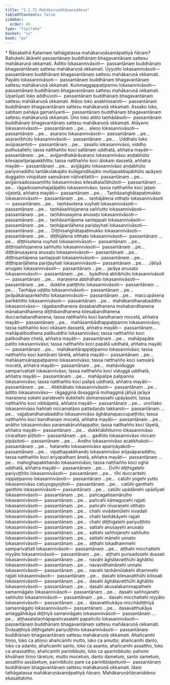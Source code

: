 ```yaml
---
title: "1.1.71 Mahākaruṇāñāṇaniddesa"
tableOfContents: false
sidebar:
  order: 45
type: "tipitaka"
basket: "su"
book: "ps"
---
```



<DynamicBreadcrumb />

<Paragraph type="center" book="ps">
* Ñāṇakathā
</Paragraph>


<Division number="117" book="ps">

<Paragraph number="681" book="ps">
Katamaṃ <Emphasis>tathāgatassa mahākaruṇāsamāpattiyā ñāṇaṃ?</Emphasis> Bahukehi ākārehi passantānaṃ buddhānaṃ bhagavantānaṃ sattesu mahākaruṇā okkamati. Āditto lokasannivāsoti—  passantānaṃ buddhānaṃ bhagavantānaṃ sattesu mahākaruṇā okkamati. Uyyutto lokasannivāsoti—  passantānaṃ buddhānaṃ bhagavantānaṃ sattesu mahākaruṇā okkamati. Payāto lokasannivāsoti—  passantānaṃ buddhānaṃ bhagavantānaṃ sattesu mahākaruṇā okkamati. Kummaggappaṭipanno lokasannivāsoti—  passantānaṃ buddhānaṃ bhagavantānaṃ sattesu mahākaruṇā okkamati. Upanīyati loko addhuvoti—  passantānaṃ buddhānaṃ bhagavantānaṃ sattesu mahākaruṇā okkamati. Atāṇo loko anabhissaroti—  passantānaṃ buddhānaṃ bhagavantānaṃ sattesu mahākaruṇā okkamati. Assako loko, sabbaṃ pahāya gamanīyanti—  passantānaṃ buddhānaṃ bhagavantānaṃ sattesu mahākaruṇā okkamati. Ūno loko atitto taṇhādāsoti—  passantānaṃ buddhānaṃ bhagavantānaṃ sattesu mahākaruṇā okkamati. Atāyano lokasannivāsoti—  passantānaṃ …pe…  aleṇo lokasannivāsoti—  passantānaṃ …pe…  asaraṇo lokasannivāsoti—  passantānaṃ …pe…  asaraṇībhūto lokasannivāsoti—  passantānaṃ …pe… .
</Paragraph>

<Paragraph number="682" book="ps">
Uddhato loko avūpasantoti—  passantānaṃ …pe…  sasallo lokasannivāso, viddho puthusallehi; tassa natthañño koci sallānaṃ uddhatā, aññatra mayāti—  passantānaṃ …pe…  avijjandhakārāvaraṇo lokasannivāso aṇḍabhūto kilesapañjarapakkhitto; tassa natthañño koci ālokaṃ dassetā, aññatra mayāti—  passantānaṃ …pe…  avijjāgato lokasannivāso aṇḍabhūto pariyonaddho tantākulakajāto kulāgaṇḍikajāto muñjapabbajabhūto apāyaṃ duggatiṃ vinipātaṃ saṃsāraṃ nātivattatīti—  passantānaṃ …pe…  avijjāvisadosasaṃlitto lokasannivāso kilesakalalībhūtoti—  passantānaṃ …pe…  rāgadosamohajaṭājaṭito lokasannivāso; tassa natthañño koci jaṭaṃ vijaṭetā, aññatra mayāti—  passantānaṃ …pe… .
</Paragraph>

<Paragraph number="683" book="ps">
Taṇhāsaṅghāṭapaṭimukko lokasannivāsoti—  passantānaṃ …pe…  taṇhājālena otthaṭo lokasannivāsoti—  passantānaṃ …pe…  taṇhāsotena vuyhati lokasannivāsoti—  passantānaṃ …pe…  taṇhāsaññojanena saññutto lokasannivāsoti—  passantānaṃ …pe…  taṇhānusayena anusaṭo lokasannivāsoti—  passantānaṃ …pe…  taṇhāsantāpena santappati lokasannivāsoti—  passantānaṃ …pe…  taṇhāpariḷāhena pariḍayhati lokasannivāsoti—  passantānaṃ …pe… .
</Paragraph>

<Paragraph number="684" book="ps">
Diṭṭhisaṅghāṭapaṭimukko lokasannivāsoti—  passantānaṃ …pe…  diṭṭhijālena otthaṭo lokasannivāsoti—  passantānaṃ …pe…  diṭṭhisotena vuyhati lokasannivāsoti—  passantānaṃ …pe…  diṭṭhisaññojanena saññutto lokasannivāsoti—  passantānaṃ …pe…  diṭṭhānusayena anusaṭo lokasannivāsoti—  passantānaṃ …pe…  diṭṭhisantāpena santappati lokasannivāsoti—  passantānaṃ …pe…  diṭṭhipariḷāhena pariḍayhati lokasannivāsoti—  passantānaṃ …pe… .
</Paragraph>

<Paragraph number="685" book="ps">
Jātiyā anugato lokasannivāsoti—  passantānaṃ …pe…  jarāya anusaṭo lokasannivāsoti—  passantānaṃ …pe…  byādhinā abhibhūto lokasannivāsoti—  passantānaṃ …pe…  maraṇena abbhāhato lokasannivāsoti—  passantānaṃ …pe…  dukkhe patiṭṭhito lokasannivāsoti—  passantānaṃ …pe… .
</Paragraph>

<Paragraph number="686" book="ps">
Taṇhāya uḍḍito lokasannivāsoti—  passantānaṃ …pe…  jarāpākāraparikkhitto lokasannivāsoti—  passantānaṃ …pe…  maccupāsena parikkhitto lokasannivāsoti—  passantānaṃ …pe…  mahābandhanabaddho lokasannivāso—  rāgabandhanena dosabandhanena mohabandhanena mānabandhanena diṭṭhibandhanena kilesabandhanena duccaritabandhanena; tassa natthañño koci bandhanaṃ mocetā, aññatra mayāti—  passantānaṃ …pe…  mahāsambādhappaṭipanno lokasannivāso; tassa natthañño koci okāsaṃ dassetā, aññatra mayāti—  passantānaṃ…  mahāpalibodhena palibuddho lokasannivāso; tassa natthañño koci palibodhaṃ chetā, aññatra mayāti—  passantānaṃ …pe…  mahāpapāte patito lokasannivāso; tassa natthañño koci papātā uddhatā, aññatra mayāti—  passantānaṃ …pe…  mahākantārappaṭipanno lokasannivāso; tassa natthañño koci kantāraṃ tāretā, aññatra mayāti—  passantānaṃ …pe…  mahāsaṃsārappaṭipanno lokasannivāso; tassa natthañño koci saṃsārā mocetā, aññatra mayāti—  passantānaṃ …pe…  mahāvidugge samparivattati lokasannivāso; tassa natthañño koci viduggā uddhatā, aññatra mayāti—  passantānaṃ …pe…  mahāpalipe palipanno lokasannivāso; tassa natthañño koci palipā uddhatā, aññatra mayāti—  passantānaṃ …pe… .
</Paragraph>

<Paragraph number="687" book="ps">
Abbhāhato lokasannivāsoti—  passantānaṃ …pe…  āditto lokasannivāso—  rāgagginā dosagginā mohagginā jātiyā jarāya maraṇena sokehi paridevehi dukkhehi domanassehi upāyāsehi; tassa natthañño koci nibbāpetā, aññatra mayāti—  passantānaṃ …pe…  unnītako lokasannivāso haññati niccamatāṇo pattadaṇḍo takkaroti—  passantānaṃ …pe…  vajjabandhanabaddho lokasannivāso āghātanapaccupaṭṭhito; tassa natthañño koci bandhanaṃ mocetā, aññatra mayāti—  passantānaṃ …pe…  anātho lokasannivāso paramakāruññappatto; tassa natthañño koci tāyetā, aññatra mayāti—  passantānaṃ …pe…  dukkhābhitunno lokasannivāso cirarattaṃ pīḷitoti—  passantānaṃ …pe…  gadhito lokasannivāso niccaṃ pipāsitoti—  passantānaṃ …pe… .
</Paragraph>

<Paragraph number="688" book="ps">
Andho lokasannivāso acakkhukoti—  passantānaṃ …pe…  hatanetto lokasannivāso apariṇāyakoti—  passantānaṃ …pe…  vipathapakkhando lokasannivāso añjasāparaddho; tassa natthañño koci ariyapathaṃ ānetā, aññatra mayāti—  passantānaṃ …pe…  mahoghapakkhando lokasannivāso; tassa natthañño koci oghā uddhatā, aññatra mayāti—  passantānaṃ …pe… .
</Paragraph>

</Division>
<Division number="118" book="ps">

<Paragraph number="689" book="ps">
Dvīhi diṭṭhigatehi pariyuṭṭhito lokasannivāsoti—  passantānaṃ …pe…  tīhi duccaritehi vippaṭipanno lokasannivāsoti—  passantānaṃ …pe…  catūhi yogehi yutto lokasannivāso catuyogayojitoti—  passantānaṃ …pe…  catūhi ganthehi ganthito lokasannivāsoti—  passantānaṃ …pe…  catūhi upādānehi upādīyati lokasannivāsoti—  passantānaṃ …pe…  pañcagatisamāruḷho lokasannivāsoti—  passantānaṃ …pe…  pañcahi kāmaguṇehi rajjati lokasannivāsoti—  passantānaṃ …pe…  pañcahi nīvaraṇehi otthaṭo lokasannivāsoti—  passantānaṃ …pe…  chahi vivādamūlehi vivadati lokasannivāsoti—  passantānaṃ …pe…  chahi taṇhākāyehi rajjati lokasannivāsoti—  passantānaṃ …pe…  chahi diṭṭhigatehi pariyuṭṭhito lokasannivāsoti—  passantānaṃ …pe…  sattahi anusayehi anusaṭo lokasannivāsoti—  passantānaṃ …pe…  sattahi saññojanehi saññutto lokasannivāsoti—  passantānaṃ …pe…  sattahi mānehi unnato lokasannivāsoti—  passantānaṃ …pe…  aṭṭhahi lokadhammehi samparivattati lokasannivāsoti—  passantānaṃ …pe…  aṭṭhahi micchattehi niyyāto lokasannivāsoti—  passantānaṃ …pe…  aṭṭhahi purisadosehi dussati lokasannivāsoti—  passantānaṃ …pe…  navahi āghātavatthūhi āghātito lokasannivāsoti—  passantānaṃ …pe…  navavidhamānehi unnato lokasannivāsoti—  passantānaṃ …pe…  navahi taṇhāmūlakehi dhammehi rajjati lokasannivāsoti—  passantānaṃ …pe…  dasahi kilesavatthūhi kilissati lokasannivāsoti—  passantānaṃ …pe…  dasahi āghātavatthūhi āghātito lokasannivāsoti—  passantānaṃ …pe…  dasahi akusalakammapathehi samannāgato lokasannivāsoti—  passantānaṃ …pe…  dasahi saññojanehi saññutto lokasannivāsoti—  passantānaṃ …pe…  dasahi micchattehi niyyāto lokasannivāsoti—  passantānaṃ …pe…  dasavatthukāya micchādiṭṭhiyā samannāgato lokasannivāsoti—  passantānaṃ …pe…  dasavatthukāya antaggāhikāya diṭṭhiyā samannāgato lokasannivāsoti—  passantānaṃ …pe…  aṭṭhasatataṇhāpapañcasatehi papañcito lokasannivāsoti—  passantānaṃ buddhānaṃ bhagavantānaṃ sattesu mahākaruṇā okkamati. Dvāsaṭṭhiyā diṭṭhigatehi pariyuṭṭhito lokasannivāsoti—  passantānaṃ buddhānaṃ bhagavantānaṃ sattesu mahākaruṇā okkamati.
</Paragraph>

<Paragraph number="690" book="ps">
Ahañcamhi tiṇṇo, loko ca atiṇṇo ahañcamhi mutto, loko ca amutto; ahañcamhi danto, loko ca adanto; ahañcamhi santo, loko ca asanto; ahañcamhi assattho, loko ca anassattho; ahañcamhi parinibbuto, loko ca aparinibbuto; pahomi khvāhaṃ tiṇṇo tāretuṃ, mutto mocetuṃ, danto dametuṃ, santo sametuṃ, assattho assāsetuṃ, parinibbuto pare ca parinibbāpetunti—  passantānaṃ buddhānaṃ bhagavantānaṃ sattesu mahākaruṇā okkamati. Idaṃ tathāgatassa mahākaruṇāsamāpattiyā ñāṇaṃ.

</Paragraph>
</Division>

<Paragraph number="691" type="center" book="ps">
Mahākaruṇāñāṇaniddeso ekasattatimo.
</Paragraph>